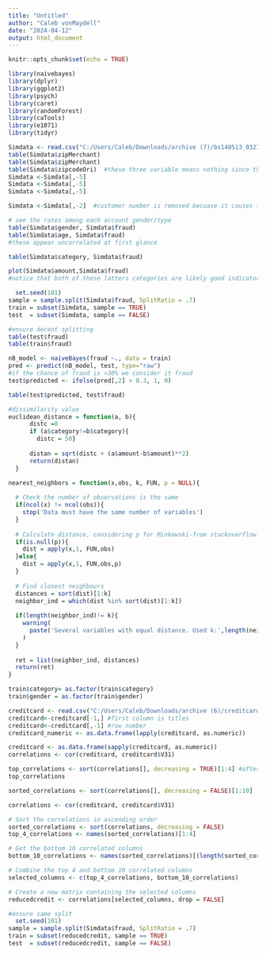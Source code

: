 ---
title: "Untitled"
author: "Caleb vonMaydell"
date: "2024-04-12"
output: html_document
---

```{r setup, include=FALSE}
knitr::opts_chunk$set(echo = TRUE)
```



```{r cars, warning = FALSE}
library(naivebayes)
library(dplyr)
library(ggplot2)
library(psych)
library(caret)
library(randomForest)
library(caTools)
library(e1071)
library(tidyr)

Simdata <- read.csv("C:/Users/Caleb/Downloads/archive (7)/bs140513_032310.csv")
table(Simdata$zipMerchant)  
table(Simdata$zipMerchant)  
table(Simdata$zipcodeOri)  #these three variable means nothing since they do not change, will be removed
Simdata <-Simdata[,-5]
Simdata <-Simdata[,-5]
Simdata <-Simdata[,-5]

Simdata <-Simdata[,-2]  #customer number is removed becuase it causes issues

```

```{r khh}

# see the rates among each account gender/type
table(Simdata$gender, Simdata$fraud)
table(Simdata$age, Simdata$fraud)
#these appear uncorrelated at first glance

table(Simdata$category, Simdata$fraud)

plot(Simdata$amount,Simdata$fraud)
#notice that both of these latters categories are likely good indicators.  

```

```{r innit}
  set.seed(101) 
sample = sample.split(Simdata$fraud, SplitRatio = .7)
train = subset(Simdata, sample == TRUE)
test  = subset(Simdata, sample == FALSE)

#ensure decent splitting
table(test$fraud)
table(train$fraud)

nB_model <- naiveBayes(fraud ~., data = train)
pred <- predict(nB_model, test, type="raw") 
#if the chance of fraud is >30% we consider it fraud
test$predicted <- ifelse(pred[,2] > 0.3, 1, 0)

table(test$predicted, test$fraud)

```


```{r knn}
#dissimilarity value
euclidean_distance = function(a, b){
      distc =0
      if (a$category!=b$category){
        distc = 50}
     
      distan = sqrt(distc + (a$amount-b$amount)**2)
      return(distan)
  }

nearest_neighbors = function(x,obs, k, FUN, p = NULL){
  
  # Check the number of observations is the same
  if(ncol(x) != ncol(obs)){
    stop('Data must have the same number of variables')
  }
  
  # Calculate distance, considering p for Minkowski-from stackoverflow
  if(is.null(p)){
    dist = apply(x,1, FUN,obs)  
  }else{
    dist = apply(x,1, FUN,obs,p)
  }
  
  # Find closest neighbours
  distances = sort(dist)[1:k]
  neighbor_ind = which(dist %in% sort(dist)[1:k])
  
  if(length(neighbor_ind)!= k){
    warning(
      paste('Several variables with equal distance. Used k:',length(neighbor_ind))
    )
  }
  
  ret = list(neighbor_ind, distances)
  return(ret)
}

train$category= as.factor(train$category)
train$gender = as.factor(train$gender)


```

```{r seconddataset}
creditcard <- read.csv("C:/Users/Caleb/Downloads/archive (6)/creditcard.csv", header=FALSE)
creditcard<-creditcard[-1,] #first column is titles
creditcard<-creditcard[,-1] #row number
creditcard_numeric <- as.data.frame(lapply(creditcard, as.numeric))
```

```{r explor}
creditcard <- as.data.frame(sapply(creditcard, as.numeric))
correlations <- cor(creditcard, creditcard$V31)

top_correlations <- sort(correlations[], decreasing = TRUE)[1:4] #after the first three they fall off 
top_correlations

sorted_correlations <- sort(correlations[], decreasing = FALSE)[1:10]  #lots before cutoffs

correlations <- cor(creditcard, creditcard$V31)

# Sort the correlations in ascending order
sorted_correlations <- sort(correlations, decreasing = FALSE)
top_4_correlations <- names(sorted_correlations)[1:4]

# Get the bottom 10 correlated columns
bottom_10_correlations <- names(sorted_correlations)[(length(sorted_correlations) - 9):length(sorted_correlations)]

# Combine the top 4 and bottom 10 correlated columns
selected_columns <- c(top_4_correlations, bottom_10_correlations)

# Create a new matrix containing the selected columns
reducedcredit <- correlations[selected_columns, drop = FALSE]

#ensure same split
  set.seed(101) 
sample = sample.split(Simdata$fraud, SplitRatio = .7)
train = subset(reducedcredit, sample == TRUE)
test  = subset(reducedcredit, sample == FALSE)
```